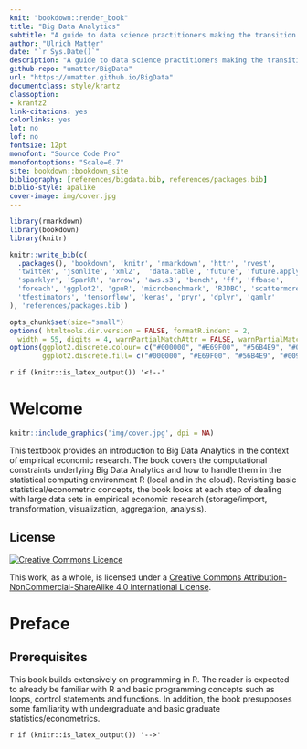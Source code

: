 ```yaml
---
knit: "bookdown::render_book"
title: "Big Data Analytics"
subtitle: "A guide to data science practitioners making the transition to Big Data"
author: "Ulrich Matter"
date: "`r Sys.Date()`"
description: "A guide to data science practitioners making the transition to Big Data."
github-repo: "umatter/BigData"
url: "https://umatter.github.io/BigData"
documentclass: style/krantz        
classoption: 
- krantz2
link-citations: yes
colorlinks: yes
lot: no
lof: no
fontsize: 12pt
monofont: "Source Code Pro"
monofontoptions: "Scale=0.7"
site: bookdown::bookdown_site
bibliography: [references/bigdata.bib, references/packages.bib]
biblio-style: apalike
cover-image: img/cover.jpg
---
```


```r
library(rmarkdown)
library(bookdown)
library(knitr)

knitr::write_bib(c(
  .packages(), 'bookdown', 'knitr', 'rmarkdown', 'httr', 'rvest', 
  'twitteR', 'jsonlite', 'xml2',  'data.table', 'future', 'future.apply',
  'sparklyr', 'SparkR', 'arrow', 'aws.s3', 'bench', 'ff', 'ffbase', 
  'foreach', 'ggplot2', 'gpuR', 'microbenchmark', 'RJDBC', 'scattermore',
  'tfestimators', 'tensorflow', 'keras', 'pryr', 'dplyr', 'gamlr'
), 'references/packages.bib')

opts_chunk$set(size="small")
options( htmltools.dir.version = FALSE, formatR.indent = 2,
  width = 55, digits = 4, warnPartialMatchAttr = FALSE, warnPartialMatchDollar = FALSE)
options(ggplot2.discrete.colour= c("#000000", "#E69F00", "#56B4E9", "#009E73", "#F0E442", "#0072B2", "#D55E00", "#CC79A7"),
        ggplot2.discrete.fill= c("#000000", "#E69F00", "#56B4E9", "#009E73", "#F0E442", "#0072B2", "#D55E00", "#CC79A7"))
```

`r if (knitr::is_latex_output()) '<!--'` 

# Welcome {-}


```r
knitr::include_graphics('img/cover.jpg', dpi = NA)
```

This textbook provides an introduction to Big Data Analytics in the context of empirical economic research. The book covers the computational constraints underlying Big Data Analytics and how to handle them in the statistical computing environment R (local and in the cloud). Revisiting basic statistical/econometric concepts, the book looks at each step of dealing with large data sets in empirical economic research (storage/import, transformation, visualization, aggregation, analysis).


## License {-}

<a rel="license" href="http://creativecommons.org/licenses/by-nc-sa/4.0/"><img alt="Creative Commons Licence" style="border-width:0" src="https://i.creativecommons.org/l/by-nc-sa/4.0/88x31.png" /></a>

This work, as a whole, is licensed under a <a rel="license" href="http://creativecommons.org/licenses/by-nc-sa/4.0/">Creative Commons Attribution-NonCommercial-ShareAlike 4.0 International License</a>.


# Preface {.unnumbered}


## Prerequisites {.unnumbered}

This book builds extensively on programming in R. The reader is expected to already be familiar with R and basic programming concepts such as loops, control statements and functions. In addition, the book presupposes some familiarity with undergraduate and basic graduate statistics/econometrics.


`r if (knitr::is_latex_output()) '-->'`

